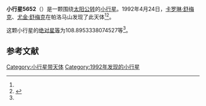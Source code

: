 {{Infobox planet
| bgcolour = #FFFFC0
| name = 5652 Amphimachus
| symbol = 
| image = 
| caption = 
| discovery = yes
| discovery_ref = 
| discoverer = [[卡罗琳·舒梅克|卡罗琳·舒梅克]]、[[尤金·舒梅克|尤金·舒梅克]]
| discovery_site = [[帕洛马山|帕洛马山]] 
| discovered = 1992年4月24日
| designations = yes
| mp_name = 
| named_after = 
| alt_names = 1992 HS3/ 1973 UE6 / 1985 SC5 / 1985 VX5 / 1991 FN4
| mp_category = [[特洛伊小行星|特洛伊小行星]]
| orbit_ref = <ref name="a">[http://ssd.jpl.nasa.gov/sbdb.cgi?sstr=5652 5652 Amphimachus] {{Wayback|url=http://ssd.jpl.nasa.gov/sbdb.cgi?sstr=5652 |date=20170422133852 }}，小行星數據庫瀏覽器（JPL Small-Body Database Browser）－[[美国国家航空航天局|美国国家航空航天局]]喷气推进实验室</ref>
| epoch = 2456400.5 (2013年4月18日更新)
| aphelion = {{convert|5.604714457575572|AU|km|3|abbr=on|lk=out}}
| perihelion = {{convert|4.806806961625447|AU|km|3|abbr=on}}
| semimajor = {{convert|5.205760709600509|AU|km|3|abbr=on}}
| eccentricity = 0.076636974
| period = 4338.351424 [[日|日]]<br />11.88[[儒略年|儒略年]]
| avg_speed = 
| inclination = 1.897419974580955
| asc_node = 281.6643852699759
| mean_anomaly = 
| arg_peri = 108.8953338074527
| satellites = 
| physical_characteristics = yes
| dimensions = 
| mass = 
| density = 
| surface_grav = 
| escape_velocity = 
| sidereal_day = 
| axial_tilt = 
| pole_ecliptic_lat = 
| pole_ecliptic_lon = 
| albedo = 
| temperatures= 
| temp_name1 = 
| mean_temp_1 = 
| max_temp_1 = 
| temp_name2 = 
| max_temp_2 = 
| spectral_type = 
| abs_magnitude = 108.8953338074527
}}

'''小行星5652'''（{{lang-en|5652 Amphimachus}}）是一颗围绕[[太阳|太阳]][[公转|公转]]的[[小行星|小行星]]。1992年4月24日，[[卡罗琳·舒梅克|卡罗琳·舒梅克]]、[[尤金·舒梅克|尤金·舒梅克]]在帕洛马山发现了此天体<ref name="a" /><ref>{{cite news|title=小行星列表|url=http://cfa-www.harvard.edu/iau/lists/NumberedMPs.txt|accessdate=2013-07-08|newspaper=哈佛大学|archive-date=2008-05-17|archive-url=https://web.archive.org/web/20080517010638/http://cfa-www.harvard.edu/iau/lists/NumberedMPs.txt|dead-url=no}}</ref>。

这颗小行星的[[绝对星等|绝对星等]]为108.8953338074527等<ref name="a" />。

==参考文献==
{{reflist}}
{{Minor Planet Number|[[小行星5651|小行星5651]]|[[小行星5653|小行星5653]]}}

{{小天体}}

[[Category:小行星带天体|Category:小行星带天体]]
[[Category:1992年发现的小行星|Category:1992年发现的小行星]]

{{asteroid-stub}}